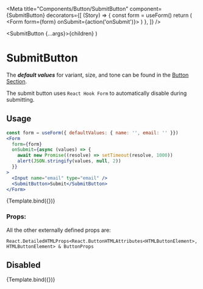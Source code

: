 
<Meta
  title="Components/Button/SubmitButton"
  component={SubmitButton}
  decorators={[
    (Story) => {
      const form = useForm()
      return (
        <Form form={form} onSubmit={action('onSubmit')}>
          <Story />
        </Form>
      )
    },
  ]}
/>

  <SubmitButton {...args}>{children}</SubmitButton>
)

# SubmitButton

The **_default values_** for variant, size, and tone can be found in the [Button Section](/docs/components-button-button--default-story).

The submit button uses `React Hook Form` to automatically disable during submitting.

## Usage

```jsx
const form = useForm({ defaultValues: { name: '', email: '' }})
<Form
  form={form}
  onSubmit={async (values) => {
    await new Promise((resolve) => setTimeout(resolve, 1000))
    alert(JSON.stringify(values, null, 2))
  }}
>
  <Input name="email" type="email" />
  <SubmitButton>Submit</SubmitButton>
</Form>
```

<Canvas>
  <Story
    name="Default"
    args={{ children: 'Submit' }}
    argTypes={{ onClick: { control: false } }}
  >
    {Template.bind({})}
  </Story>
</Canvas>

### Props:

<ArgsTable story="Default" />

All the other externally defined props are:

```
React.DetailedHTMLProps<React.ButtonHTMLAttributes<HTMLButtonElement>, HTMLButtonElement> & ButtonProps
```

## Disabled

<Canvas>
  <Story name="Disabled" args={{ children: 'Submit', disabled: true }}>
    {Template.bind({})}
  </Story>
</Canvas>

